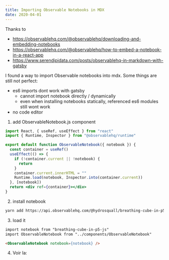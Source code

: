 ```yaml
---
title: Importing Observable Notebooks in MDX
date: 2020-04-01
---
```


Thanks to

- https://observablehq.com/@observablehq/downloading-and-embedding-notebooks
- https://observablehq.com/@observablehq/how-to-embed-a-notebook-in-a-react-app
- https://www.serendipidata.com/posts/observablehq-in-markdown-with-gatsby

I found a way to import Observable notebooks into mdx. Some things are still not perfect:

- es6 imports dont work with gatsby
  - cannot import notebook directly / dynamically
  - even when installing notebooks statically, referenced es6 modules still wont work
- no code editor

1. add ObservableNotebook.js component

```jsx
import React, { useRef, useEffect } from "react"
import { Runtime, Inspector } from "@observablehq/runtime"

export default function ObservableNotebook({ notebook }) {
  const container = useRef()
  useEffect(() => {
    if (!container.current || !notebook) {
      return
    }
    container.current.innerHTML = ""
    Runtime.load(notebook, Inspector.into(container.current))
  }, [notebook])
  return <div ref={container}></div>
}
```

2. install notebook

```sh
yarn add https://api.observablehq.com/@hydrosquall/breathing-cube-in-p5-js.tgz
```

3. load it

```md
import notebook from "breathing-cube-in-p5-js"
import ObservableNotebook from "../components/ObservableNotebook"

<ObservableNotebook notebook={notebook} />
```

4. Voir la:



<ObservableNotebook notebook={notebook} />

